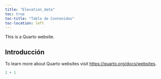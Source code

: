 ```yaml
---
title: "Elevation_data"
toc: true
toc-title: "Tabla de Contenidos"
toc-location: left
---
```


This is a Quarto website.

## Introducción

To learn more about Quarto websites visit <https://quarto.org/docs/websites>.

```r
1 + 1
```
